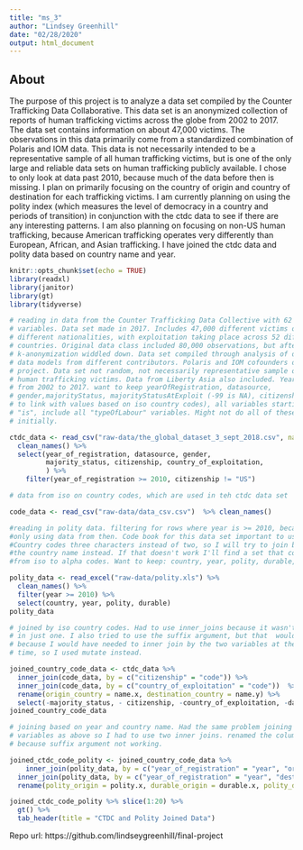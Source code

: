 ```yaml
---
title: "ms_3"
author: "Lindsey Greenhill"
date: "02/28/2020"
output: html_document
---
```

## About
The purpose of this project is to analyze a data set compiled by the Counter Trafficking Data Collaborative. This data set is an anonymized collection of reports of human trafficking victims across the globe from 2002 to  2017. The data set contains information on about 47,000 victims. The observations in this data primarily come from a standardized combination of Polaris and IOM data. This data is not necessarily intended to be a representative sample of all human trafficking victims, but is one of the only large and reliable data sets on human trafficking publicly available. I chose to only look at data past 2010, because much of the data before then is missing. I plan on primarily focusing on the country of origin and country of destination for each trafficking victims. I am currently planning on using the polity index (which measures the level of democracy in a country and periods of transition) in conjunction with the ctdc data to see if there are any interesting patterns. I am also planning on focusing on non-US human trafficking, because American trafficking operates very differently than European, African, and Asian trafficking. I have joined the ctdc data and polity data based on country name and year. 

```r
knitr::opts_chunk$set(echo = TRUE)
library(readxl)
library(janitor)
library(gt)
library(tidyverse)
```
```r

# reading in data from the Counter Trafficking Data Collective with 62 different
# variables. Data set made in 2017. Includes 47,000 different victims of 43
# different nationalities, with exploitation taking place across 52 different
# countries. Original data class included 80,000 observations, but after
# k-anonymization widdled down. Data set compiled through analysis of different
# data models from different contributors. Polaris and IOM cofounders of this
# project. Data set not random, not necessarily representative sample of all
# human trafficking victims. Data from Liberty Asia also included. Years frange
# from 2002 to 2017. want to keep yearOfRegistration, datasource,
# gender,majorityStatus, majorityStatusAtExploit (-99 is NA), citizenship (need
# to link with values based on iso country codes), all variables starting with
# "is", include all "typeOfLabour" variables. Might not do all of these
# initially.

ctdc_data <- read_csv("raw-data/the_global_dataset_3_sept_2018.csv", na = c("", "-99", "NA")) %>% 
  clean_names() %>%
  select(year_of_registration, datasource, gender,
         majority_status, citizenship, country_of_exploitation,
         ) %>%
    filter(year_of_registration >= 2010, citizenship != "US")
```

```r

# data from iso on country codes, which are used in teh ctdc data set

code_data <- read_csv("raw-data/data_csv.csv")  %>% clean_names()
```

```r

#reading in polity data. filtering for rows where year is >= 2010, because I'm
#only using data from then. Code book for this data set important to use.
#Country codes three characters instead of two, so I will try to join based on
#the country name instead. If that doesn't work I'll find a set that converts
#from iso to alpha codes. Want to keep: country, year, polity, durable, persist

polity_data <- read_excel("raw-data/polity.xls") %>%
  clean_names() %>%
  filter(year >= 2010) %>%
  select(country, year, polity, durable)
polity_data

```

```r

# joined by iso country codes. Had to use inner_joins because it wasn't working
# in just one. I also tried to use the suffix argument, but that  wouldn't work
# because I would have needed to inner join by the two variables at the same
# time, so I used mutate instead.

joined_country_code_data <- ctdc_data %>%
  inner_join(code_data, by = c("citizenship" = "code")) %>%
  inner_join(code_data, by = c("country_of_exploitation" = "code"))  %>%
  rename(origin_country = name.x, destination_country = name.y) %>%
  select(-majority_status, - citizenship, -country_of_exploitation, -datasource)
joined_country_code_data
```

```r

# joining based on year and country name. Had the same problem joining by two
# variables as above so I had to use two inner joins. renamed the columns also
# because suffix argument not working.

joined_ctdc_code_polity <- joined_country_code_data %>%
    inner_join(polity_data, by = c("year_of_registration" = "year", "origin_country" = "country")) %>%
  inner_join(polity_data, by = c("year_of_registration" = "year", "destination_country" = "country")) %>%
  rename(polity_origin = polity.x, durable_origin = durable.x, polity_destination = polity.y, durable_destination = durable.y, year = year_of_registration)

```
```r
joined_ctdc_code_polity %>% slice(1:20) %>%
  gt() %>%
  tab_header(title = "CTDC and Polity Joined Data")
```
Repo url: https://github.com/lindseygreenhill/final-project 

